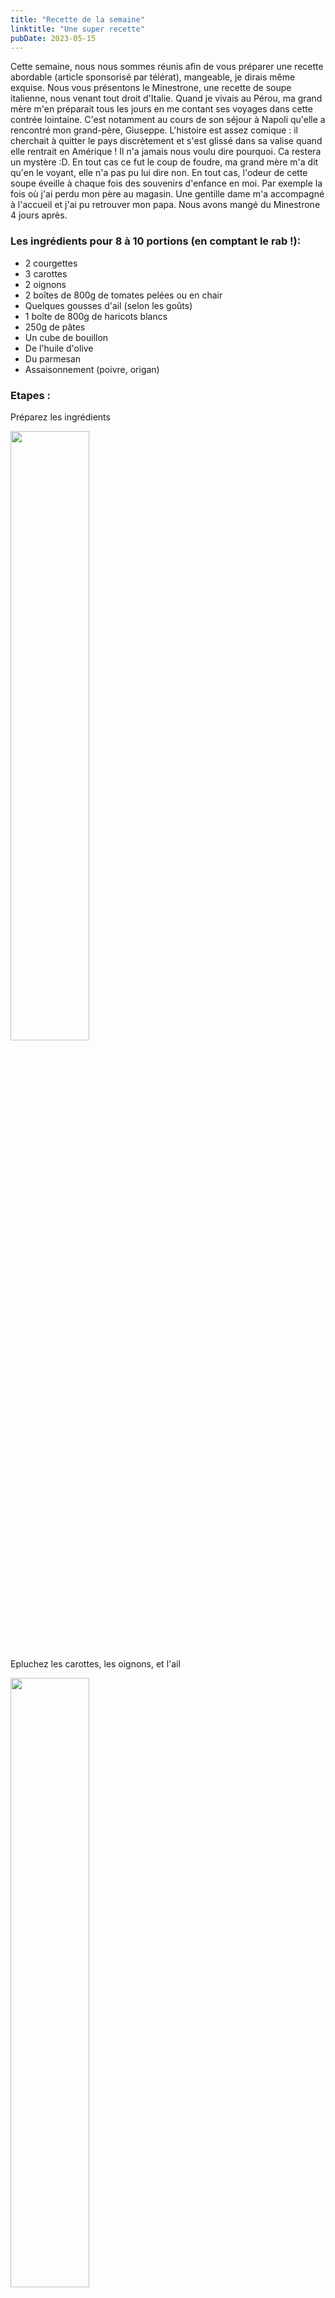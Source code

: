 ```yaml
---
title: "Recette de la semaine"
linktitle: "Une super recette"
pubDate: 2023-05-15
---
```




Cette semaine, nous nous sommes réunis afin de vous préparer une recette abordable (article sponsorisé par télérat), mangeable, je dirais même exquise. Nous vous présentons le Minestrone, une recette de soupe italienne, nous venant tout droit d'Italie. Quand je vivais au Pérou, ma grand mère m'en préparait tous les jours en me contant ses voyages dans cette contrée lointaine. C'est notamment au cours de son séjour à Napoli qu'elle a rencontré mon grand-père, Giuseppe. L'histoire est assez comique : il cherchait à quitter le pays discrètement et s'est glissé dans sa valise quand elle rentrait en Amérique ! Il n'a jamais nous voulu dire pourquoi. Ca restera un mystère :D. En tout cas ce fut le coup de foudre, ma grand mère m'a dit qu'en le voyant, elle n'a pas pu lui dire non. En tout cas, l'odeur de cette soupe éveille à chaque fois des souvenirs d'enfance en moi. Par exemple la fois où j'ai perdu mon père au magasin. Une gentille dame m'a accompagné à l'accueil et j'ai pu retrouver mon papa. Nous avons mangé du Minestrone 4 jours après.

### Les ingrédients pour 8 à 10 portions (en comptant le rab !):

-   2 courgettes
-   3 carottes
-   2 oignons
-   2 boîtes de 800g de tomates pelées ou en chair
-   Quelques gousses d'ail (selon les goûts)
-   1 boîte de 800g de haricots blancs
-   250g de pâtes
-   Un cube de bouillon
-   De l'huile d'olive
-   Du parmesan
-   Assaisonnement (poivre, origan)

### Etapes :

Préparez les ingrédients

<img src={recette1} width="50%" height="auto" />

Epluchez les carottes, les oignons, et l'ail

<img src={recette2} width="50%" height="auto" />

Découpez les oignons (plusieurs techniques sont trouvables sur internet).

<img src={recette3} width="50%" height="auto" />

Plonger les oignons dans l'huile d'olive chaude

<img src={recette4} width="50%" height="auto" />

Hachez l'ail

<img src={recette5} width="50%" height="auto" />

(Les personnes présentes sur la photo on préféré rester anonymes)

<img src={recette6} width="50%" height="auto" />

Mettez le reste des légumes, et les tomates en boîte dans la casserole. Remplissez le reste d'eau. Laissez mijoter un moment (aussi longtemps que vous voulez)

<img src={recette7} width="50%" height="auto" />

Faîtes la vaisselle en attendant (oui oui c'est important).

<img src={recette8} width="50%" height="auto" />

Ajoutez les pâtes, et laissez cuire comme indiqué sur le paquet (où goûtez les régulièrement comme les vrais le font)

<img src={recette10} width="50%" height="auto" />

Quand les pâtes sont cuites, ajoutez les haricots blancs, et laissez reposer pendant quelques minutes.

<img src={recette14} width="50%" height="auto" />

Assaisonnez comme vous aimez, et servez avec du parmesan

<img src={recette15} width="50%" height="auto" />

On a pu en refaire 2 fois (donc trois tournées) avec ces ingrédients, et une 4ème fois en ajoutant pas mal d'eau, de la crème et du bouillon au reste de soupe. Cela nous fait donc, pour environ 15€ d'ingrédients chez Franprix (oui oui), environ 1,50€ la portion !!!

Plus besoin de vendre un bras pour aller au Wan, ou de tenter la roulette russe au crous (des fois c'est bon mais bon...). En espérant que vous vous régalerez, en tout cas nous avons passé de très bons moments autour de cette soupe. ;)

<img src={gif} width="50%" height="auto" />
